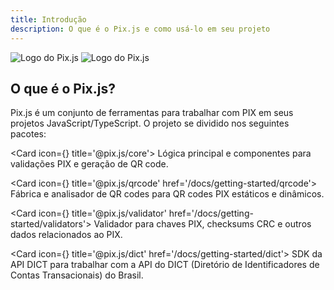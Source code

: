 ```yaml
---
title: Introdução
description: O que é o Pix.js e como usá-lo em seu projeto
---
```

<img
  className="only-on-light"
  src="https://raw.githubusercontent.com/victor-teles/pix.js/refs/heads/main/.github/banner-white.webp"
  alt="Logo do Pix.js"
/>
<img
  className="only-on-dark"
  src="https://raw.githubusercontent.com/victor-teles/pix.js/refs/heads/main/.github/banner-dark.webp"
  alt="Logo do Pix.js"
/>

## O que é o Pix.js?

Pix.js é um conjunto de ferramentas para trabalhar com PIX em seus projetos JavaScript/TypeScript.
O projeto se dividido nos seguintes pacotes:

<Cards>

<Card icon={<CpuIcon className="text-purple-300" />} title='@pix.js/core'>
Lógica principal e componentes para validações PIX e geração de QR code.
</Card>

<Card icon={<QrCodeIcon className="text-purple-300" />} title='@pix.js/qrcode' href='/docs/getting-started/qrcode'>
Fábrica e analisador de QR codes para QR codes PIX estáticos e dinâmicos.
</Card>

<Card icon={<CheckCheckIcon className="text-purple-300" />} title='@pix.js/validator' href='/docs/getting-started/validators'>
Validador para chaves PIX, checksums CRC e outros dados relacionados ao PIX.
</Card>

<Card icon={<BookAIcon className="text-purple-300" />} title='@pix.js/dict' href='/docs/getting-started/dict'>
SDK da API DICT para trabalhar com a API do DICT (Diretório de Identificadores de Contas Transacionais) do Brasil.
</Card>

</Cards>
